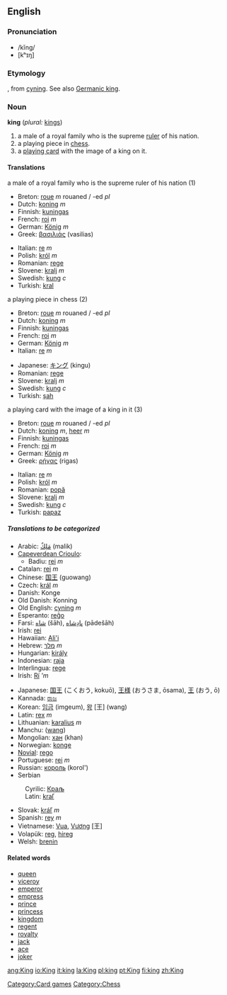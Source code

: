==English==

{{rank|women|cried|general|360|king|nature|answered|thousand}}

===Pronunciation===
*/kĭng/
*[kʰɪŋ]
===Etymology===
{{enm}}, from {{ang}} [[cyning]]. See also [[w:Germanic king|Germanic king]].

===Noun===
'''king'''  (''plural:'' [[kings]])
#a male of a royal family who is the supreme [[ruler]] of his nation.
#a playing piece in [[chess]].
#a [[playing card]] with the image of a king on it.

====Translations====
;a male of a royal family who is the supreme ruler of his nation (1)
{{top}}
*Breton: [[roue]] ''m'' rouaned / -ed ''pl''
*Dutch: [[koning]] ''m''
*Finnish: [[kuningas]]
*French: [[roi]] ''m''
*German: [[König]] ''m''
*Greek: [[βασιλιάς]] (vasilias)
{{mid}}
*Italian: [[re]] ''m''
*Polish: [[król]] ''m''
*Romanian: [[rege]]
*Slovene: [[kralj]] ''m''
*Swedish: [[kung]] ''c''
*Turkish: [[kral]]
{{bottom}}

;a playing piece in chess (2)
{{top}}
*Breton: [[roue]] ''m'' rouaned / -ed ''pl''
*Dutch: [[koning]] ''m''
*Finnish: [[kuningas]]
*French: [[roi]] ''m''
*German: [[König]] ''m''
*Italian: [[re]] ''m''
{{mid}}
*Japanese: [[キング]] (kingu)
*Romanian: [[rege]]
*Slovene: [[kralj]] ''m''
*Swedish: [[kung]] ''c''
*Turkish: [[şah]]
{{bottom}}

;a playing card with the image of a king in it (3)
{{top}}
*Breton: [[roue]] ''m'' rouaned / -ed ''pl''
*Dutch: [[koning]] ''m'', [[heer]] ''m''
*Finnish: [[kuningas]]
*French: [[roi]] ''m''
*German: [[König]] ''m''
*Greek: [[ρήγας]] (rigas)
{{mid}}
*Italian: [[re]] ''m''
*Polish: [[król]] ''m''
*Romanian: [[popă]]
*Slovene: [[kralj]] ''m''
*Swedish: [[kung]] ''c''
*Turkish: [[papaz]]
{{bottom}}

=====Translations to be categorized=====
{{checktrans}}
{{top}}
*Arabic: [[مَلِكٌ]] (malik)
*[[Capeverdean Crioulo]]: 
**Badiu: [[rei]] ''m''
*Catalan: [[rei]] ''m''
*Chinese: [[国王]] (guowang)
*Czech: [[král]] ''m''
*Danish: Konge
*Old Danish: Konning
*Old English: [[cyning]] ''m''
*Esperanto: [[reĝo]]
*Farsi: [[شاه]] (šāh), [[پادِشاه]] (pādešāh)
*Irish: [[rei]]
*Hawaiian: [[Ali'i]]
*Hebrew: [[מלך]] ''m''
*Hungarian: [[király]]
*Indonesian: [[raja]]
*Interlingua: [[rege]]
*Irish: [[Rí]] '''m''
{{mid}}
*Japanese: [[国王]] (こくおう, kokuō), [[王様]] (おうさま, ōsama), [[王]] (おう, ō)
*Kannada: [[ರಾಜ]]
*Korean: [[임금]] (imgeum), [[왕]] [王] (wang)
*Latin: [[rex]] ''m''
*Lithuanian: [[karalius]] ''m''
*Manchu: ([[wang]])
*Mongolian: [[хан]] (khan)
*Norwegian: [[konge]]
*[[Novial]]: [[rego]]
*Portuguese: [[rei]] ''m''
*Russian: [[король]] (korol')
*Serbian
:Cyrilic: [[Краљ]]
:Latin: [[kraľ]]
*Slovak: [[kráľ]] ''m''
*Spanish: [[rey]] ''m''
*Vietnamese: [[Vua]], [[Vương]] [王]
*Volapük: [[reg]], [[hireg]]
*Welsh: [[brenin]]
{{bottom}}

====Related words====
*[[queen]]
*[[viceroy]]
*[[emperor]]
*[[empress]]
*[[prince]]
*[[princess]]
*[[kingdom]]
*[[regent]]
*[[royal]]ty
*[[jack]]
*[[ace]]
*[[joker]]

[[Category:Card games]]
[[Category:Chess]]

[[ang:King]]
[[io:King]]
[[it:king]]
[[la:King]]
[[pl:king]]
[[pt:King]]
[[fi:king]]
[[zh:King]]